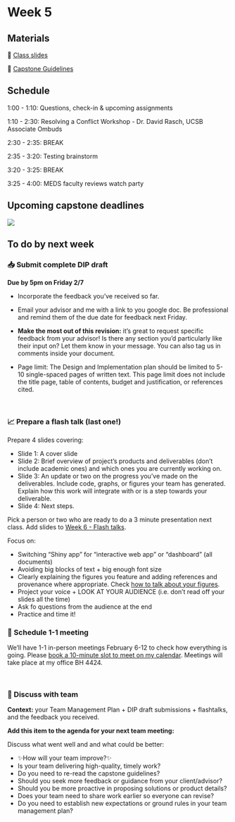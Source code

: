 # Week 5


## Materials

📕 [Class slides](https://docs.google.com/presentation/d/1OGFMNllMTYuW2lktg_sdFyft2KUwvmrMdWd8Vk9TKok/edit?usp=sharing)

📖 [Capstone Guidelines](https://drive.google.com/file/d/1qftu6sNqHeiv0p5K2xhfV8rfdc14oOk_/view?usp=share_link)


## Schedule

1:00 - 1:10: Questions, check-in & upcoming assignments

1:10 - 2:30: Resolving a Conflict Workshop - Dr. David Rasch, UCSB Associate Ombuds

2:30 - 2:35: BREAK

2:35 - 3:20: Testing brainstorm

3:20 - 3:25: BREAK

3:25 - 4:00: MEDS faculty reviews watch party


## Upcoming capstone deadlines

![](/411a_winter/images/411a_2025_deadlines2.png)


## To do by next week

### 📥 Submit complete DIP draft

**Due by 5pm on Friday 2/7**

- Incorporate the feedback you’ve received so far.
- Email your advisor and me with a link to you google doc. Be professional and remind them of the due date for feedback next Friday. 

- **Make the most out of this revision:** it’s great to request specific feedback from your advisor! Is there any section you’d particularly like their input on? Let them know in your message. You can also tag us in comments inside your document.

* Page limit: The Design and Implementation plan should be limited to 5-10 single-spaced pages of written text. This page limit does not include the title page, table of contents, budget and justification, or references cited. 

<br>

### 📈 Prepare a flash talk (last one!)

Prepare 4 slides covering:

- Slide 1: A cover slide 
- Slide 2: Brief overview of project’s products and deliverables (don’t include academic ones) and which ones you are currently working on. 
- Slide 3: An update or two on the progress you’ve made on the deliverables. Include code, graphs, or figures your team has generated. Explain how this work will integrate with or is a step towards your deliverable.
- Slide 4:  Next steps.

Pick a person or two who are ready to do a 3 minute presentation next class.
Add slides to [Week 6 - Flash talks](https://drive.google.com/drive/folders/11tDGvX_BeqYKHwGN7c_5QxGmO2F7UFYx?usp=share_link).

Focus on: 

- Switching “Shiny app” for “interactive web app” or “dashboard” (all documents)
- Avoiding big blocks of text + big enough font size 
- Clearly explaining the figures you feature and adding references and provenance where appropriate. Check [how to talk about your figures](https://docs.google.com/presentation/d/1OGFMNllMTYuW2lktg_sdFyft2KUwvmrMdWd8Vk9TKok/edit?usp=sharing).
- Project your voice + LOOK AT YOUR AUDIENCE (i.e. don’t read off your slides all the time)
- Ask fo questions from the audience at the end
- Practice and time it! 


### 💬 Schedule 1-1 meeting

We’ll have 1-1 in-person meetings February 6-12 to check how everything is going. Please [book a 10-minute slot to meet on my calendar](https://calendar.app.google/qbNAk8LHeKzRpLMq6). Meetings will take place at my office BH 4424.

<br>

### 🤔 Discuss with team

**Context:** your Team Management Plan + DIP draft submissions + flashtalks, and the feedback you received.

**Add this item to the agenda for your next team meeting:**

Discuss what went well and and what could be better:

- ✨How will your team improve?✨
- Is your team delivering high-quality, timely work?
- Do you need to re-read the capstone guidelines?
- Should you seek more feedback or guidance from your client/advisor?
- Should you be more proactive in proposing solutions or product details?
- Does your team need to share work earlier so everyone can revise?
- Do you need to establish new expectations or ground rules in your team management plan?